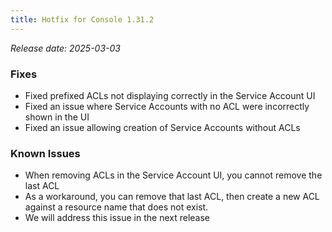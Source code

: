 ```yaml
---
title: Hotfix for Console 1.31.2
---
```


*Release date: 2025-03-03*

### Fixes
- Fixed prefixed ACLs not displaying correctly in the Service Account UI
- Fixed an issue where Service Accounts with no ACL were incorrectly shown in the UI
- Fixed an issue allowing creation of Service Accounts without ACLs

### Known Issues
- When removing ACLs in the Service Account UI, you cannot remove the last ACL
 - As a workaround, you can remove that last ACL, then create a new ACL against a resource name that does not exist.
 - We will address this issue in the next release
